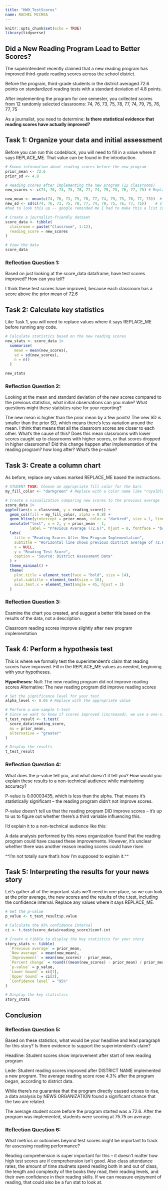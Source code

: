 ```yaml
---
title: "HW9_TestScores"
name: RACHEL MCCREA
---
```


```r
knitr::opts_chunk$set(echo = TRUE)
library(tidyverse)
```

## Did a New Reading Program Lead to Better Scores?

The superintendent recently claimed that a new reading program has improved third-grade reading scores across the school district.

Before the program, third-grade students in the district averaged 72.6 points on standardized reading tests with a standard deviation of 4.8 points.

After implementing the program for one semester, you collected scores from 12 randomly selected classrooms:
74, 76, 73, 75, 78, 77, 74, 79, 75, 76, 77, 75

As a journalist, you need to determine: **Is there statistical evidence that reading scores have actually improved?**

## Task 1: Organize your data and initial assessment

Before you can run this codeblock, you will need to fill in a value where it says REPLACE_ME. That value can be found in the introduction.

```r
# Known information about reading scores before the new program
prior_mean <- 72.6
prior_sd <- 4.8

# Reading scores after implementing the new program (12 classrooms)
new_scores <- c(74, 76, 73, 75, 78, 77, 74, 79, 75, 76, 77, 75) # Replace with the actual scores

new_mean <- mean(c(74, 76, 73, 75, 78, 77, 74, 79, 75, 76, 77, 75))  # average score = 75.75
new_sd <- sd(c(74, 76, 73, 75, 78, 77, 74, 79, 75, 76, 77, 75))    # standard deviation = 1.764549...
#had to look this up -- google reminded me I had to make this a list instead of just plugging the values in. 

# Create a journalist-friendly dataset
score_data <- tibble(
  classroom = paste("Classroom", 1:12),
  reading_score = new_scores
)

# View the data
score_data
```

### Reflection Question 1:
Based on just looking at the score_data dataframe, have test scores improved? How can you tell?

I think these test scores have improved, because each classroom has a score above the prior mean of 72.6

## Task 2: Calculate key statistics

Like Task 1, you will need to replace values where it says REPLACE_ME before running any code.


```r
# Calculate statistics based on the new reading scores
new_stats <- score_data |> 
  summarise(
    mean = mean(new_scores),
    sd = sd(new_scores),
    n = n()
  )

new_stats
```

### Reflection Question 2:
Looking at the mean and standard deviation of the new scores compared to the previous statistics, what initial observations can you make? What questions might these statistics raise for your reporting?

The new mean is higher than the prior mean by a few points! The new SD is smaller than the prior SD, which means there's less variation around the mean. I think that means that all the classroom scores are closer to each other. What's the cause of this? Does this mean classrooms with lower scores caught up to classrooms with higher scores, or that scores dropped in higher classrooms? Did this change happen after implementation of the reading program? how long after? What's the p-value? 

## Task 3: Create a column chart

As before, replace any values marked REPLACE_ME based the instructions.


```r
# STUDENT TASK: Choose an appropriate fill color for the bars
my_fill_color <- "darkgreen" # Replace with a color name like "royalblue", "darkgreen", etc.

# Create a visualization comparing new scores to the previous average
score_data |> 
ggplot(aes(x = classroom, y = reading_score)) +
  geom_col(fill = my_fill_color, alpha = 0.8) +
  geom_hline(yintercept = prior_mean, color = "darkred", size = 1, linetype = "dashed") +
  annotate("text", x = 2, y = prior_mean - 1, 
           label = "Previous Average (72.6)", hjust = 0, fontface = "bold", color = "darkred") +
  labs(
    title = "Reading Scores After New Program Implementation",
    subtitle = "Horizontal line shows previous district average of 72.6 points",
    x = NULL,
    y = "Reading Test Score",
    caption = "Source: District Assessment Data"
  ) +
  theme_minimal() +
  theme(
    plot.title = element_text(face = "bold", size = 14),
    plot.subtitle = element_text(size = 10),
    axis.text.x = element_text(angle = 45, hjust = 1)
  )
```

### Reflection Question 3:
Examine the chart you created, and suggest a better title based on the results of the data, not a description.

Classroom reading scores improve slightly after new program implementation

## Task 4: Perform a hypothesis test

This is where we formally test the superintendent's claim that reading scores have improved. Fill in the REPLACE_ME values as needed, beginning with your hypotheses.

**Hypotheses:**
Null: The new reading program did not improve reading scores
Alternative: The new reading program did improve reading scores 

```r
# Set the significance level for your test
alpha_level <- 0.05 # Replace with the appropriate value

# Perform a one-sample t-test
# Since we want to know if scores improved (increased), we use a one-sided test (alternative = "greater")
t_test_result <- t.test(
  score_data$reading_score,
  mu = prior_mean,
  alternative = "greater"
)

# Display the results
t_test_result
```

### Reflection Question 4:
What does the p-value tell you, and what doesn't it tell you? How would you explain these results to a non-technical audience while maintaining accuracy?

P-value is 0.00003435, which is less than the alpha. That means it's statistically significant -- the reading program didn't not improve scores. 

P-value doesn't tell us that the reading program DID improve scores -- it's up to us to figure out whether there's a third variable influencing this. 

I'd explain it to a non-technical audience like this: 

A data analysis performed by this news organization found that the reading program could have caused these improvements. However, it's unclear whether there was another reason reading scores could have risen 

^^I'm not totally sure that's how I'm supposed to explain it.^^ 


## Task 5: Interpreting the results for your news story

Let's gather all of the important stats we'll need in one place, so we can look at the prior average, the new scores and the results of the t.test, including the confidence interval. Replace any values where it says REPLACE_ME.


```r
# Get the p-value
p_value <- t_test_result$p.value

# Calculate the 95% confidence interval
ci <- t.test(score_data$reading_score)$conf.int

# Create a tibble to display the key statistics for your story
story_stats <- tibble(
  `Previous average` = prior_mean,
  `New average` = mean(new_mean),
  `Improvement` = mean(new_scores) - prior_mean,
  `Percent change` = round(((mean(new_scores) - prior_mean) / prior_mean) * 100, 1),
  `p-value` = p_value,
  `Lower bound` = ci[1],
  `Upper bound` = ci[2],
  `Confidence level` = "95%"
)

# Display the key statistics
story_stats
```

## Conclusion

### Reflection Question 5:
Based on these statistics, what would be your headline and lead paragraph for this story? Is there evidence to support the superintendent's claim?

Headline: Student  scores show improvement after start of new reading program

Lede: Student reading scores improved after DISTRICT NAME implemented a new program. The average reading score rose 4.3% after the program began, according to district data. 

While there's no guarantee that the program directly caused scores to rise, a data analysis by NEWS ORGANIZATION found a significant chance that the two are related. 

The average student score before the program started was a 72.6. After the program was implemented, students were scoring at 75.75 on average. 


### Reflection Question 6:
What metrics or outcomes beyond test scores might be important to track for assessing reading performance?

 Reading comprehension is  super important for this -- it doesn't matter how high test scores are if comprehension isn't good. Also class attendance rates, the amount of time studnets spend reading both in and out of class, the length and complexity of the books they read, their reading levels, and their own confidence in their reading skills. If we can measure enjoyment of reading, that could also be a fun stat to look at. 



